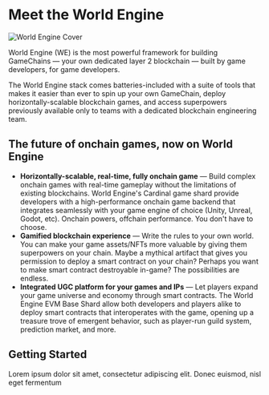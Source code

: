 # Meet the World Engine

![World Engine Cover](/og.jpg)

World Engine (WE) is the most powerful framework for building GameChains — your own dedicated layer 2 blockchain —
built by game developers, for game developers.

The World Engine stack comes batteries-included with a suite of tools that makes it easier than ever to spin up
your own GameChain, deploy horizontally-scalable blockchain games, and access superpowers previously available only
to teams with a dedicated blockchain engineering team.

## The future of onchain games, now on World Engine

- **Horizontally-scalable, real-time, fully onchain game** — Build complex onchain games with real-time
gameplay without the limitations of existing blockchains. World Engine's Cardinal game shard provide developers with
a high-performance onchain game backend that integrates seamlessly with your game engine of
choice (Unity, Unreal, Godot, etc). Onchain powers, offchain performance. You don't have to choose.
- **Gamified blockchain experience** — Write the rules to your own world. You can make your game
assets/NFTs more valuable by giving them superpowers on your chain. Maybe a mythical artifact that gives you
permission to deploy a smart contract on your chain? Perhaps you want to make smart contract destroyable in-game?
The possibilities are endless.
- **Integrated UGC platform for your games and IPs** — Let players expand your game universe
and economy through smart contracts. The World Engine EVM Base Shard allow both developers and players alike to deploy
smart contracts that interoperates with the game, opening up a treasure trove of emergent behavior, such as
player-run guild system, prediction market, and more.

## Getting Started

Lorem ipsum dolor sit amet, consectetur adipiscing elit. Donec euismod, nisl eget fermentum